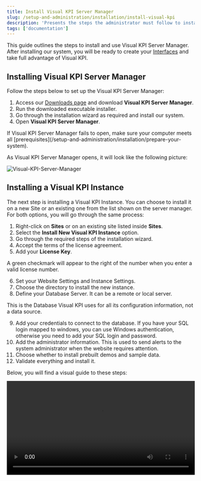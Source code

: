 ```yaml
---
title: Install Visual KPI Server Manager
slug: /setup-and-administration/installation/install-visual-kpi
description: 'Presents the steps the administrator must follow to install Visual KPI into their server or cloud.'
tags: ['documentation']
---
```


This guide outlines the steps to install and use Visual KPI Server Manager. After installing our system, you will be ready to create your [Interfaces](/setup-and-administration/interfaces) and take full advantage of Visual KPI.

## Installing Visual KPI Server Manager

Follow the steps below to set up the Visual KPI Server Manager:

1. Access our [Downloads page](https://www.transpara.com/software-downloads/) and download **Visual KPI Server Manager**.
2. Run the downloaded executable installer.
3. Go through the installation wizard as required and install our system.
4. Open **Visual KPI Server Manager**.

<Callout type="transpara" title="Prerequisites">
If Visual KPI Server Manager fails to open, make sure your computer meets all [prerequisites](/setup-and-administration/installation/prepare-your-system).
</Callout>

As Visual KPI Server Manager opens, it will look like the following picture:

<Image 
  src="media/setup-and-administration/installation/install-visual-kpi-server-manager/server-manager-home.png" 
  alt="Visual-KPI-Server-Manager"
/>

## Installing a Visual KPI Instance

The next step is installing a Visual KPI Instance. You can choose to install it on a new Site or an existing one from the list shown on the server manager. For both options, you will go through the same process:

1. Right-click on **Sites** or on an existing site listed inside **Sites**.
2. Select the **Install New Visual KPI Instance** option.
3. Go through the required steps of the installation wizard.
4. Accept the terms of the license agreement.
5. Add your **License Key**.

  <Callout type="transpara" title="Valid License">
  A green checkmark will appear to the right of the number when you enter a valid license number.
  </Callout>

6. Set your Website Settings and Instance Settings.
7. Choose the directory to install the new instance.
8. Define your Database Server. It can be a remote or local server.

  <Callout type="note">
  This is the Database Visual KPI uses for all its configuration information, not a data source.
  </Callout>

9. Add your credentials to connect to the database. If you have your SQL login mapped to windows, you can use Windows authentication, otherwise you need to add your SQL login and password.
10. Add the administrator information. This is used to send alerts to the system administrator when the website requires attention.
11. Choose whether to install prebuilt demos and sample data.
12. Validate everything and install it.

Below, you will find a visual guide to these steps:

<Video src="media/setup-and-administration/installation/install-visual-kpi-server-manager/instance-install.mp4" width="100%"/>

### Run your application

Once you have installed the new instance, you can validate if everything is working as expected. To do this:

1. Right-click the new created Instance.
2. Select the **Browse** option.

Your browser should open with a Visual KPI Website similar to this:

<Image 
  src="media/setup-and-administration/installation/install-visual-kpi-server-manager/website.png" 
  alt="website-example"
/>

<Callout type="note">
If your instance of Visual KPI doesn't open or isn't working as expected, review the instructions on [Preparing your system](/setup-and-administration/installation/prepare-your-system), [Installing a Virtual Machine](/setup-and-administration/installation/hyper-v) (if you used a Virtual Machine), and this guide to see if you missed something.
</Callout>

## Video guide

Check the following video to see a guide on how to install Visual KPI Server Manager, as presented in this page.

<Video src="https://www.youtube.com/embed/qjLk-N7fkqU?start=643" width="100%"/>